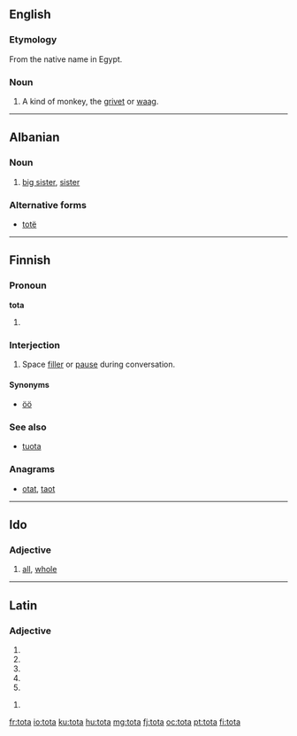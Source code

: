 ==English==

===Etymology===
From the native name in Egypt.

===Noun===
{{en-noun}}

# A kind of monkey, the [[grivet]] or [[waag]].

{{Webster 1913}}

----

==Albanian==

===Noun===
{{head|sq|noun}}

# [[big sister]], [[sister]]

===Alternative forms===

* [[totë]]

----

==Finnish==

===Pronoun===
'''tota'''

# {{colloquial|lang=fi}} {{fi-form of|type=pronoun|case=partitive|pl=singular|tuo}}

===Interjection===
{{fi-int|tota}}

# {{colloquial|lang=fi}} Space [[filler]] or [[pause]] during conversation.

====Synonyms====
* [[öö#Finnish|öö]]

===See also===

* [[tuota#Finnish|tuota]]

===Anagrams===
* [[otat#Finnish|otat]], [[taot#Finnish|taot]]

----

==Ido==

===Adjective===
{{io-adj}}

# [[all]], [[whole]]

----

==Latin==

===Adjective===
{{la-adj-form|tōta}}

# {{inflection of|totus|tōtus|nom|f|s|lang=la}}
# {{inflection of|totus|tōtus|nom|n|p|lang=la}}
# {{inflection of|totus|tōtus|acc|n|p|lang=la}}
# {{inflection of|totus|tōtus|voc|f|s|lang=la}}
# {{inflection of|totus|tōtus|voc|n|p|lang=la}}

{{la-adj-form|tōtā}}

# {{inflection of|totus|tōtus|abl|f|s|lang=la}}

[[fr:tota]]
[[io:tota]]
[[ku:tota]]
[[hu:tota]]
[[mg:tota]]
[[fj:tota]]
[[oc:tota]]
[[pt:tota]]
[[fi:tota]]